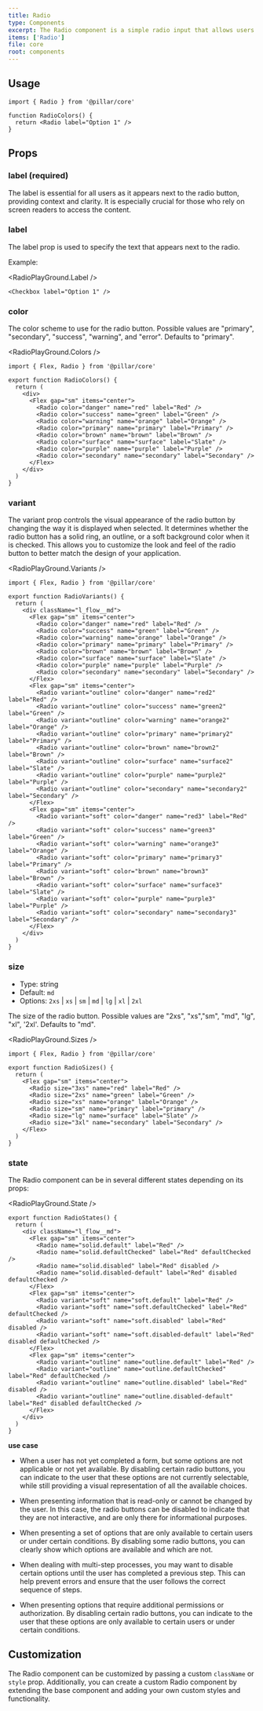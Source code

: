 ```yaml
---
title: Radio
type: Components
excerpt: The Radio component is a simple radio input that allows users to select a single option from a list of options.
items: ['Radio']
file: core
root: components
---
```


## Usage

```tsx showLineNumbers title="Paper.tsx"
import { Radio } from '@pillar/core'

function RadioColors() {
  return <Radio label="Option 1" />
}
```

## Props

### label (required)

The label is essential for all users as it appears next to the radio button, providing context and clarity. It is especially crucial for those who rely on screen readers to access the content.

### label

The label prop is used to specify the text that appears next to the radio.

Example:

<RadioPlayGround.Label />

```tsx showLineNumbers title="Radio.tsx"
<Checkbox label="Option 1" />
```

### color

The color scheme to use for the radio button. Possible values are "primary", "secondary", "success", "warning", and "error". Defaults to "primary".

<RadioPlayGround.Colors />

```tsx showLineNumbers title="Paper.tsx"
import { Flex, Radio } from '@pillar/core'

export function RadioColors() {
  return (
    <div>
      <Flex gap="sm" items="center">
        <Radio color="danger" name="red" label="Red" />
        <Radio color="success" name="green" label="Green" />
        <Radio color="warning" name="orange" label="Orange" />
        <Radio color="primary" name="primary" label="Primary" />
        <Radio color="brown" name="brown" label="Brown" />
        <Radio color="surface" name="surface" label="Slate" />
        <Radio color="purple" name="purple" label="Purple" />
        <Radio color="secondary" name="secondary" label="Secondary" />
      </Flex>
    </div>
  )
}
```

### variant

The variant prop controls the visual appearance of the radio button by changing the way it is displayed when selected. It determines whether the radio button has a solid ring, an outline, or a soft background color when it is checked. This allows you to customize the look and feel of the radio button to better match the design of your application.

<RadioPlayGround.Variants />

```tsx showLineNumbers title="Paper.tsx"
import { Flex, Radio } from '@pillar/core'

export function RadioVariants() {
  return (
    <div className="l_flow__md">
      <Flex gap="sm" items="center">
        <Radio color="danger" name="red" label="Red" />
        <Radio color="success" name="green" label="Green" />
        <Radio color="warning" name="orange" label="Orange" />
        <Radio color="primary" name="primary" label="Primary" />
        <Radio color="brown" name="brown" label="Brown" />
        <Radio color="surface" name="surface" label="Slate" />
        <Radio color="purple" name="purple" label="Purple" />
        <Radio color="secondary" name="secondary" label="Secondary" />
      </Flex>
      <Flex gap="sm" items="center">
        <Radio variant="outline" color="danger" name="red2" label="Red" />
        <Radio variant="outline" color="success" name="green2" label="Green" />
        <Radio variant="outline" color="warning" name="orange2" label="Orange" />
        <Radio variant="outline" color="primary" name="primary2" label="Primary" />
        <Radio variant="outline" color="brown" name="brown2" label="Brown" />
        <Radio variant="outline" color="surface" name="surface2" label="Slate" />
        <Radio variant="outline" color="purple" name="purple2" label="Purple" />
        <Radio variant="outline" color="secondary" name="secondary2" label="Secondary" />
      </Flex>
      <Flex gap="sm" items="center">
        <Radio variant="soft" color="danger" name="red3" label="Red" />
        <Radio variant="soft" color="success" name="green3" label="Green" />
        <Radio variant="soft" color="warning" name="orange3" label="Orange" />
        <Radio variant="soft" color="primary" name="primary3" label="Primary" />
        <Radio variant="soft" color="brown" name="brown3" label="Brown" />
        <Radio variant="soft" color="surface" name="surface3" label="Slate" />
        <Radio variant="soft" color="purple" name="purple3" label="Purple" />
        <Radio variant="soft" color="secondary" name="secondary3" label="Secondary" />
      </Flex>
    </div>
  )
}
```

### size

- Type: string
- Default: `md`
- Options: `2xs` | `xs` | `sm` | `md` | `lg` | `xl` | `2xl`

The size of the radio button. Possible values are "2xs", "xs","sm", "md", "lg", "xl", '2xl'. Defaults to "md".

<RadioPlayGround.Sizes />

```tsx showLineNumbers title="Paper.tsx"
import { Flex, Radio } from '@pillar/core'

export function RadioSizes() {
  return (
    <Flex gap="sm" items="center">
      <Radio size="3xs" name="red" label="Red" />
      <Radio size="2xs" name="green" label="Green" />
      <Radio size="xs" name="orange" label="Orange" />
      <Radio size="sm" name="primary" label="primary" />
      <Radio size="lg" name="surface" label="Slate" />
      <Radio size="3xl" name="secondary" label="Secondary" />
    </Flex>
  )
}
```

### state

The Radio component can be in several different states depending on its props:

<RadioPlayGround.State />

```tsx showLineNumbers title="Paper.tsx"
export function RadioStates() {
  return (
    <div className="l_flow__md">
      <Flex gap="sm" items="center">
        <Radio name="solid.default" label="Red" />
        <Radio name="solid.defaultChecked" label="Red" defaultChecked />
        <Radio name="solid.disabled" label="Red" disabled />
        <Radio name="solid.disabled-default" label="Red" disabled defaultChecked />
      </Flex>
      <Flex gap="sm" items="center">
        <Radio variant="soft" name="soft.default" label="Red" />
        <Radio variant="soft" name="soft.defaultChecked" label="Red" defaultChecked />
        <Radio variant="soft" name="soft.disabled" label="Red" disabled />
        <Radio variant="soft" name="soft.disabled-default" label="Red" disabled defaultChecked />
      </Flex>
      <Flex gap="sm" items="center">
        <Radio variant="outline" name="outline.default" label="Red" />
        <Radio variant="outline" name="outline.defaultChecked" label="Red" defaultChecked />
        <Radio variant="outline" name="outline.disabled" label="Red" disabled />
        <Radio variant="outline" name="outline.disabled-default" label="Red" disabled defaultChecked />
      </Flex>
    </div>
  )
}
```

**use case**

- When a user has not yet completed a form, but some options are not applicable or not yet available. By disabling certain radio buttons, you can indicate to the user that these options are not currently selectable, while still providing a visual representation of all the available choices.

- When presenting information that is read-only or cannot be changed by the user. In this case, the radio buttons can be disabled to indicate that they are not interactive, and are only there for informational purposes.

- When presenting a set of options that are only available to certain users or under certain conditions. By disabling some radio buttons, you can clearly show which options are available and which are not.

- When dealing with multi-step processes, you may want to disable certain options until the user has completed a previous step. This can help prevent errors and ensure that the user follows the correct sequence of steps.

- When presenting options that require additional permissions or authorization. By disabling certain radio buttons, you can indicate to the user that these options are only available to certain users or under certain conditions.

## Customization

The Radio component can be customized by passing a custom `className` or `style` prop. Additionally, you can create a custom Radio component by extending the base component and adding your own custom styles and functionality.
